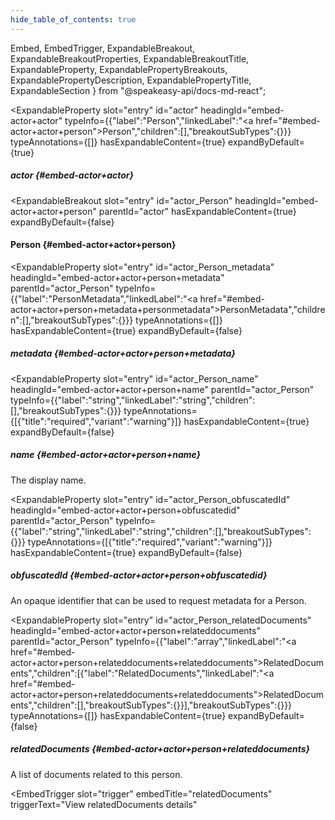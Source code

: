 ```yaml
---
hide_table_of_contents: true
---
```

  Embed,
  EmbedTrigger,
  ExpandableBreakout,
  ExpandableBreakoutProperties,
  ExpandableBreakoutTitle,
  ExpandableProperty,
  ExpandablePropertyBreakouts,
  ExpandablePropertyDescription,
  ExpandablePropertyTitle,
  ExpandableSection
} from "@speakeasy-api/docs-md-react";

<ExpandableSection>

<ExpandableProperty
  slot="entry"
  id="actor"
  headingId="embed-actor+actor"
  typeInfo={{"label":"Person","linkedLabel":"<a href=\"#embed-actor+actor+person\">Person</a>","children":[],"breakoutSubTypes":{}}}
  typeAnnotations={[]}
  hasExpandableContent={true}
  expandByDefault={true}
>

<ExpandablePropertyTitle slot="title">

##### actor \{#embed-actor+actor\}

</ExpandablePropertyTitle>

<ExpandablePropertyBreakouts slot="breakouts">

<ExpandableBreakout
  slot="entry"
  id="actor_Person"
  headingId="embed-actor+actor+person"
  parentId="actor"
  hasExpandableContent={true}
  expandByDefault={false}
>

<ExpandableBreakoutTitle slot="title">

#### Person \{#embed-actor+actor+person\}

</ExpandableBreakoutTitle>

<ExpandableBreakoutProperties slot="properties">

<ExpandableProperty
  slot="entry"
  id="actor_Person_metadata"
  headingId="embed-actor+actor+person+metadata"
  parentId="actor_Person"
  typeInfo={{"label":"PersonMetadata","linkedLabel":"<a href=\"#embed-actor+actor+person+metadata+personmetadata\">PersonMetadata</a>","children":[],"breakoutSubTypes":{}}}
  typeAnnotations={[]}
  hasExpandableContent={true}
  expandByDefault={false}
>

<ExpandablePropertyTitle slot="title">

##### metadata \{#embed-actor+actor+person+metadata\}

</ExpandablePropertyTitle>

<Embed slot="embed">

<EmbedTrigger slot="trigger" embedTitle="metadata" triggerText="View metadata details">

<Embedmetadata />

</EmbedTrigger>

</Embed>

</ExpandableProperty>

<ExpandableProperty
  slot="entry"
  id="actor_Person_name"
  headingId="embed-actor+actor+person+name"
  parentId="actor_Person"
  typeInfo={{"label":"string","linkedLabel":"string","children":[],"breakoutSubTypes":{}}}
  typeAnnotations={[{"title":"required","variant":"warning"}]}
  hasExpandableContent={true}
  expandByDefault={false}
>

<ExpandablePropertyTitle slot="title">

##### name \{#embed-actor+actor+person+name\}

</ExpandablePropertyTitle>

<ExpandablePropertyDescription slot="description">

The display name.

</ExpandablePropertyDescription>

</ExpandableProperty>

<ExpandableProperty
  slot="entry"
  id="actor_Person_obfuscatedId"
  headingId="embed-actor+actor+person+obfuscatedid"
  parentId="actor_Person"
  typeInfo={{"label":"string","linkedLabel":"string","children":[],"breakoutSubTypes":{}}}
  typeAnnotations={[{"title":"required","variant":"warning"}]}
  hasExpandableContent={true}
  expandByDefault={false}
>

<ExpandablePropertyTitle slot="title">

##### obfuscatedId \{#embed-actor+actor+person+obfuscatedid\}

</ExpandablePropertyTitle>

<ExpandablePropertyDescription slot="description">

An opaque identifier that can be used to request metadata for a Person.

</ExpandablePropertyDescription>

</ExpandableProperty>

<ExpandableProperty
  slot="entry"
  id="actor_Person_relatedDocuments"
  headingId="embed-actor+actor+person+relateddocuments"
  parentId="actor_Person"
  typeInfo={{"label":"array","linkedLabel":"<a href=\"#embed-actor+actor+person+relateddocuments+relateddocuments\">RelatedDocuments</a>","children":[{"label":"RelatedDocuments","linkedLabel":"<a href=\"#embed-actor+actor+person+relateddocuments+relateddocuments\">RelatedDocuments</a>","children":[],"breakoutSubTypes":{}}],"breakoutSubTypes":{}}}
  typeAnnotations={[]}
  hasExpandableContent={true}
  expandByDefault={false}
>

<ExpandablePropertyTitle slot="title">

##### relatedDocuments \{#embed-actor+actor+person+relateddocuments\}

</ExpandablePropertyTitle>

<ExpandablePropertyDescription slot="description">

A list of documents related to this person.

</ExpandablePropertyDescription>

<Embed slot="embed">

<EmbedTrigger
  slot="trigger"
  embedTitle="relatedDocuments"
  triggerText="View relatedDocuments details"
>

<Embedrelateddocuments />

</EmbedTrigger>

</Embed>

</ExpandableProperty>

</ExpandableBreakoutProperties>

</ExpandableBreakout>

</ExpandablePropertyBreakouts>

</ExpandableProperty>

</ExpandableSection>